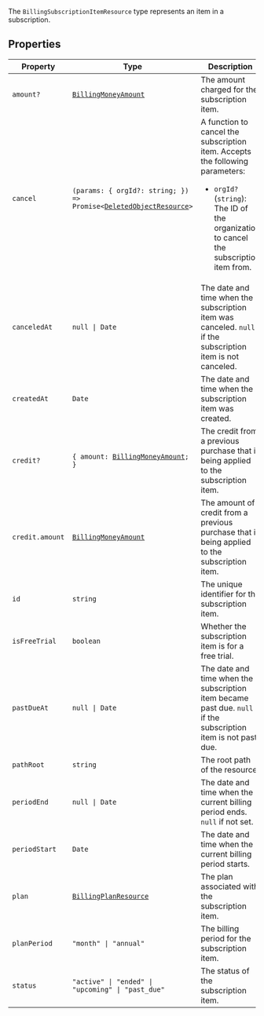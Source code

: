 The `BillingSubscriptionItemResource` type represents an item in a subscription.

## Properties

| Property                               | Type                                                                                                                                         | Description                                                                                                                                                                             |
| -------------------------------------- | -------------------------------------------------------------------------------------------------------------------------------------------- | --------------------------------------------------------------------------------------------------------------------------------------------------------------------------------------- |
| <a id="amount"></a> `amount?`          | [`BillingMoneyAmount`](/docs/reference/javascript/types/billing-money-amount)                                                                | The amount charged for the subscription item.                                                                                                                                           |
| <a id="cancel"></a> `cancel`           | <code>(params: \{ orgId?: string; \}) => Promise\<[DeletedObjectResource](/docs/reference/javascript/types/deleted-object-resource)\></code> | A function to cancel the subscription item. Accepts the following parameters: <ul> <li>`orgId?` (`string`): The ID of the organization to cancel the subscription item from.</li> </ul> |
| <a id="canceledat"></a> `canceledAt`   | <code>null \| Date</code>                                                                                                                    | The date and time when the subscription item was canceled. `null` if the subscription item is not canceled.                                                                             |
| <a id="createdat"></a> `createdAt`     | `Date`                                                                                                                                       | The date and time when the subscription item was created.                                                                                                                               |
| <a id="credit"></a> `credit?`          | <code>\{ amount: [BillingMoneyAmount](/docs/reference/javascript/types/billing-money-amount); \}</code>                                      | The credit from a previous purchase that is being applied to the subscription item.                                                                                                     |
| `credit.amount`                        | [`BillingMoneyAmount`](/docs/reference/javascript/types/billing-money-amount)                                                                | The amount of credit from a previous purchase that is being applied to the subscription item.                                                                                           |
| <a id="id"></a> `id`                   | `string`                                                                                                                                     | The unique identifier for the subscription item.                                                                                                                                        |
| <a id="isfreetrial"></a> `isFreeTrial` | `boolean`                                                                                                                                    | Whether the subscription item is for a free trial.                                                                                                                                      |
| <a id="pastdueat"></a> `pastDueAt`     | <code>null \| Date</code>                                                                                                                    | The date and time when the subscription item became past due. `null` if the subscription item is not past due.                                                                          |
| <a id="pathroot"></a> `pathRoot`       | `string`                                                                                                                                     | The root path of the resource.                                                                                                                                                          |
| <a id="periodend"></a> `periodEnd`     | <code>null \| Date</code>                                                                                                                    | The date and time when the current billing period ends. `null` if not set.                                                                                                              |
| <a id="periodstart"></a> `periodStart` | `Date`                                                                                                                                       | The date and time when the current billing period starts.                                                                                                                               |
| <a id="plan"></a> `plan`               | [`BillingPlanResource`](/docs/reference/javascript/types/billing-plan-resource)                                                              | The plan associated with the subscription item.                                                                                                                                         |
| <a id="planperiod"></a> `planPeriod`   | <code>"month" \| "annual"</code>                                                                                                             | The billing period for the subscription item.                                                                                                                                           |
| <a id="status"></a> `status`           | <code>"active" \| "ended" \| "upcoming" \| "past_due"</code>                                                                                 | The status of the subscription item.                                                                                                                                                    |
